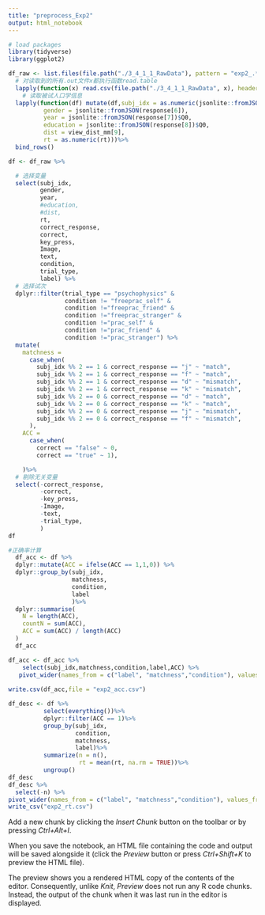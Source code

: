 ```yaml
---
title: "preprocess_Exp2"
output: html_notebook
---
```


```r
# load packages
library(tidyverse)
library(ggplot2)
```


```r
df_raw <- list.files(file.path("./3_4_1_1_RawData"), pattern = "exp2_.*\\.csv$") %>%
  # 对读取到的所有.out文件x都执行函数read.table
  lapply(function(x) read.csv(file.path("./3_4_1_1_RawData", x), header = TRUE)) %>%
    # 读取被试人口学信息
  lapply(function(df) mutate(df,subj_idx = as.numeric(jsonlite::fromJSON(response[5])$Q0), 
          gender = jsonlite::fromJSON(response[6]),
          year = jsonlite::fromJSON(response[7])$Q0,
          education = jsonlite::fromJSON(response[8])$Q0,
          dist = view_dist_mm[9],
          rt = as.numeric(rt)))%>%
  bind_rows()

```


```r
df <- df_raw %>% 

  # 选择变量
  select(subj_idx, 
         gender, 
         year, 
         #education, 
         #dist, 
         rt, 
         correct_response, 
         correct, 
         key_press, 
         Image, 
         text, 
         condition,
         trial_type,
         label) %>% 
  # 选择试次
  dplyr::filter(trial_type == "psychophysics" & 
                condition != "freeprac_self" & 
                condition !="freeprac_friend" & 
                condition !="freeprac_stranger" & 
                condition !="prac_self" & 
                condition !="prac_friend" & 
                condition !="prac_stranger") %>%
  mutate(
    matchness = 
      case_when(
        subj_idx %% 2 == 1 & correct_response == "j" ~ "match",
        subj_idx %% 2 == 1 & correct_response == "f" ~ "match",
        subj_idx %% 2 == 1 & correct_response == "d" ~ "mismatch", 
        subj_idx %% 2 == 1 & correct_response == "k" ~ "mismatch", 
        subj_idx %% 2 == 0 & correct_response == "d" ~ "match",
        subj_idx %% 2 == 0 & correct_response == "k" ~ "match",
        subj_idx %% 2 == 0 & correct_response == "j" ~ "mismatch",
        subj_idx %% 2 == 0 & correct_response == "f" ~ "mismatch",
      ),
    ACC = 
      case_when(
        correct == "false" ~ 0, 
        correct == "true" ~ 1),

    )%>%
  # 剔除无关变量
  select(-correct_response, 
         -correct,
         -key_press, 
         -Image, 
         -text,
         -trial_type,
         )
df
```


```r
#正确率计算
  df_acc <- df %>%
  dplyr::mutate(ACC = ifelse(ACC == 1,1,0)) %>%
  dplyr::group_by(subj_idx,
                  matchness,
                  condition,
                  label
                  )%>%
  dplyr::summarise(
    N = length(ACC),
    countN = sum(ACC),
    ACC = sum(ACC) / length(ACC)
  ) 
  df_acc
```


```r
df_acc <- df_acc %>%
    select(subj_idx,matchness,condition,label,ACC) %>%
   pivot_wider(names_from = c("label", "matchness","condition"), values_from = "ACC")
  
write.csv(df_acc,file = "exp2_acc.csv")
```


```r
df_desc <- df %>%
          select(everything())%>%
          dplyr::filter(ACC == 1)%>%
          group_by(subj_idx,
                   condition,
                   matchness,
                   label)%>%
          summarize(n = n(),
                    rt = mean(rt, na.rm = TRUE))%>%
          ungroup()
df_desc
df_desc %>% 
  select(-n) %>% 
pivot_wider(names_from = c("label", "matchness","condition"), values_from = "rt") %>% 
write_csv("exp2_rt.csv")
```

Add a new chunk by clicking the *Insert Chunk* button on the toolbar or by pressing *Ctrl+Alt+I*.

When you save the notebook, an HTML file containing the code and output will be saved alongside it (click the *Preview* button or press *Ctrl+Shift+K* to preview the HTML file).

The preview shows you a rendered HTML copy of the contents of the editor. Consequently, unlike *Knit*, *Preview* does not run any R code chunks. Instead, the output of the chunk when it was last run in the editor is displayed.

